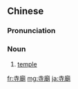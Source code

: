 {{also|寺庙}}
==Chinese==
{{zh-forms|s=寺庙}}

===Pronunciation===
{{zh-pron
|m=sìmiào
|c=zi6 miu6-2
|mn=sī-biō
|cat=n
}}

===Noun===
{{zh-noun}}

# [[temple]]

[[fr:寺廟]]
[[mg:寺廟]]
[[ja:寺廟]]